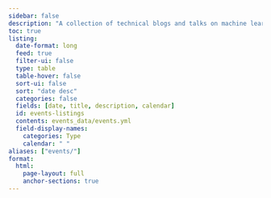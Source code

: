 ```yaml
---
sidebar: false
description: "A collection of technical blogs and talks on machine learning and data science."
toc: true
listing:
  date-format: long
  feed: true
  filter-ui: false
  type: table
  table-hover: false
  sort-ui: false
  sort: "date desc"
  categories: false
  fields: [date, title, description, calendar]
  id: events-listings
  contents: events_data/events.yml
  field-display-names: 
    categories: Type
    calendar: " "
aliases: ["events/"]
format:
  html:
    page-layout: full
    anchor-sections: true
---
```


::: {#events-listings}
:::
